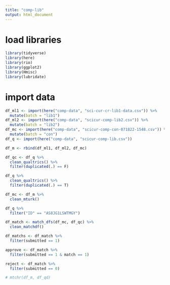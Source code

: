 ```yaml
---
title: "comp-lib"
output: html_document
---
```


# load libraries
```r
library(tidyverse)
library(here)
library(rio)
library(ggplot2)
library(Hmisc)
library(lubridate)
```

# import data
```r
df_ml1 <- import(here("comp-data", "sci-cur-cr-lib1-data.csv")) %>% 
  mutate(batch = "lib1")
df_ml2 <- import(here("comp-data", "scicur-comp-lib2.csv")) %>% 
  mutate(batch = "lib2")
df_mc <- import(here("comp-data", "scicur-comp-con-071822-1548.csv")) %>% 
  mutate(batch = "con")
df_q <- import(here("comp-data", "scicur-comp-lib.csv"))

df_m <- rbind(df_ml1, df_ml2, df_mc)
```

```r
df_qc <- df_q %>% 
  clean_qualtrics() %>% 
  filter(duplicated(.) == F)

df_q %>% 
  clean_qualtrics() %>% 
  filter(duplicated(.) == T)

df_mc <- df_m %>% 
  clean_mturk()

df_q %>% 
  filter("ID" == "AS8JG1LSWTMGY")
```

```r
df_match <- match_dfs(df_mc, df_qc) %>% 
  clean_matchdf()

df_matchs <- df_match %>% 
  filter(submitted == 1)

approve <- df_match %>% 
  filter(submitted == 1 & match == 1)

reject <- df_match %>% 
  filter(submitted == 0)
```


```r
# mtchr(df_m, df_qd)
```

